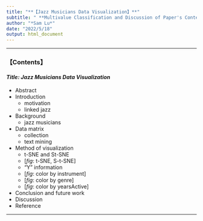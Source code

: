 ```yaml
---
title: "**【Jazz Musicians Data Visualization】**"
subtitle: " **Multivalue Classification and Discussion of Paper's Contents** "
author: "*Sam Lu*"
date: "2022/5/18"
output: html_document
---
```


****

### **【Contents】**

#### *Title: Jazz Musicians Data Visualization*

* Abstract
* Introduction
  + motivation
  + linked jazz
* Background
  + jazz musicians
* Data matrix
  + collection
  + text mining
* Method of visualization
  + t-SNE and St-SNE
  + [*fig*: t-SNE, S-t-SNE]
  + "Y" information
  + [*fig*: color by instrument]
  + [*fig*: color by genre]
  + [*fig*: color by yearsActive]
* Conclusion and future work
* Discussion
* Reference

****
